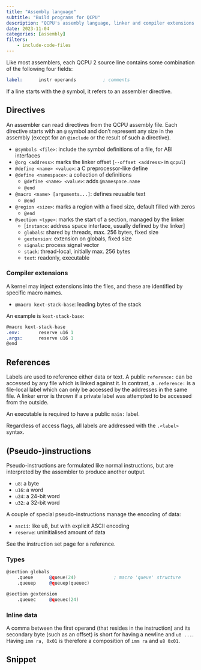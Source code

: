 ```yaml
---
title: "Assembly language"
subtitle: "Build programs for QCPU"
description: "QCPU's assembly language, linker and compiler extensions."
date: 2023-11-04
categories: [assembly]
filters:
    - include-code-files
---
```


<!-- TODO: fix this with up-to-date information about the assembler/linker project -->

Like most assemblers, each QCPU 2 source line contains some combination of the
following four fields:

```.asm
label:      instr operands          ; comments                            col 80
```

If a line starts with the `@` symbol, it refers to an assembler directive.

## Directives

An assembler can read directives from the QCPU assembly file. Each directive
starts with an `@` symbol and don't represent any size in the assembly (except
for an `@include` or the result of such a directive).

- `@symbols <file>`: include the symbol definitions of a file, for ABI interfaces
- `@org <address>`: marks the linker offset (`--offset <address>` in `qcpul`)
- `@define <name> <value>`: a C preprocessor-like define
- `@define <namespace>`: a collection of definitions
    - `@define <name> <value>`: adds `@namespace.name`
    - `@end`
- `@macro <name> [arguments...]`: defines reusable text
    - `@end`
- `@region <size>`: marks a region with a fixed size, default filled with zeros
    - `@end`
- `@section <type>`: marks the start of a section, managed by the linker
    - [`instance`: address space interface, usually defined by the linker]
    - `globals`: shared by threads, max. 256 bytes, fixed size
    - `gextension`: extension on globals, fixed size
    - `signals`: process signal vector
    - `stack`: thread-local, initially max. 256 bytes
    - `text`: readonly, executable

### Compiler extensions

A kernel may inject extensions into the files, and these are identified by
specific macro names.

- `@macro kext-stack-base`: leading bytes of the stack

An example is `kext-stack-base`:

```.asm
@macro kext-stack-base
.env:       reserve u16 1
.args:      reserve u16 1
@end
```

## References

Labels are used to reference either data or text. A public `reference:` can be
accessed by any file which is linked against it. In contrast, a `.reference:` is
a file-local label which can only be accessed by the addresses in the same file.
A linker error is thrown if a private label was attempted to be accessed from
the outside.

An executable is required to have a public `main:` label.

Regardless of access flags, all labels are addressed with the `.<label>` syntax.

## (Pseudo-)instructions

Pseudo-instructions are formulated like normal instructions, but are interpreted
by the assembler to produce another output.

- `u8`: a byte
- `u16`: a word
- `u24`: a 24-bit word
- `u32`: a 32-bit word

A couple of special pseudo-instructions manage the encoding of data:

- `ascii`: like u8, but with explicit ASCII encoding
- `reserve`: uninitialised amount of data

See the instruction set page for a reference.

### Types

```.asm
@section globals
    .queue      @queue(24)              ; macro 'queue' structure
    .queuep     @queuep(queuec)

@section gextension
    .queuec     @queuec(24)
```

### Inline data

A comma between the first operand (that resides in the instruction) and its
secondary byte (such as an offset) is short for having a newline and `u8 ...`.
Having `imm ra, 0x01` is therefore a composition of `imm ra` and `u8 0x01`.

## Snippet

```.asm
```
